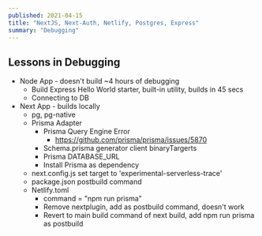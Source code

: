 ```yaml
---
published: 2021-04-15
title: "NextJS, Next-Auth, Netlify, Postgres, Express"
summary: "Debugging"
---
```


## Lessons in Debugging

-   Node App - doesn't build ~4 hours of debugging
    -   Build Express Hello World starter, built-in utility, builds in 45 secs
    -   Connecting to DB
-   Next App - builds locally
    -   pg, pg-native
    -   Prisma Adapter
        -   Prisma Query Engine Error
            -   https://github.com/prisma/prisma/issues/5870
        -   Schema.prisma generator client binaryTargerts
        -   Prisma DATABASE_URL
        -   Install Prisma as dependency
    -   next.config.js set target to 'experimental-serverless-trace'
    -   package.json postbuild command
    -   Netlify.toml
        -   command = "npm run prisma"
        -   Remove nextplugin, add as postbuild command, doesn't work
        -   Revert to main build command of next build, add npm run prisma as postbuild
